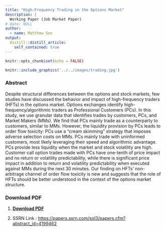 ```yaml
---
title: "High-Frequency Trading in the Options Market"
description: |
  Working Paper (Job Market Paper)
# date: NULL
author:
  - name: Matthew Son
output:
  distill::distill_article:
    self_contained: true
---
```




```r
knitr::opts_chunk$set(echo = FALSE)
```

```r
knitr::include_graphics('../../images/trading.jpg')
```



### Abstract


Despite structural differences between the options and stock markets, few studies have discussed the behavior and impact of high-frequency traders (HFTs) in the options market. Options exchanges identify high-frequency/algorithmic traders as Professional Customers (PCs). In this study, we use granular data that identifies trades by customers, PCs, and Market Makers
(MMs). We find that PCs mainly trade as a counterparty to customers, similar to MMs. However, the liquidity provision by PCs leads to order flow toxicity: PCs use a “cream skimming” strategy that imposes adverse selection costs on MMs. PCs mainly trade with uninformed customers, most likely leveraging their speed and algorithmic advantage. PCs provide less liquidity when the market and stock volatility are high. Customer call option trades made with PCs have one-tenth of price impact and no return or volatility predictability, while there is significant price impact in addition to return and volatility predictability when executed against MMs during the next 30 minutes. Our finding on HFTs’ non-arbitrage channel of order flow toxicity is new and suggests that the role of HFTs should be better understood in the context of the options market structure.

### Download PDF

1. [**Download PDF**](../../files/Matthew_JMP.pdf)

2. SSRN Link : [https://papers.ssrn.com/sol3/papers.cfm?abstract_id=4199462](https://papers.ssrn.com/sol3/papers.cfm?abstract_id=4199462)


